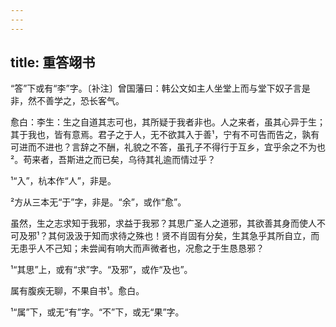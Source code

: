 ```yaml
---
---
---
```

title: 重答翊书
---







“答”下或有“李”字。〔补注〕曾国藩曰：韩公文如主人坐堂上而与堂下奴子言是非，然不善学之，恐长客气。

愈白：李生：生之自道其志可也，其所疑于我者非也。人之来者，虽其心异于生；其于我也，皆有意焉。君子之于人，无不欲其入于善¹，宁有不可告而告之，孰有可进而不进也？言辞之不酬，礼貌之不答，虽孔子不得行于互乡，宜乎余之不为也²。苟来者，吾斯进之而已矣，乌待其礼逾而情过乎？

¹“入”，杭本作“人”，非是。

²方从三本无“于”字，非是。“余”，或作“愈”。

虽然，生之志求知于我邪，求益于我邪？其思广圣人之道邪，其欲善其身而使人不可及邪¹？其何汲汲于知而求待之殊也！贤不肖固有分矣，生其急乎其所自立，而无患乎人不己知；未尝闻有响大而声微者也，况愈之于生恳恳邪？

¹“其思”上，或有“求”字。“及邪”，或作“及也”。

属有腹疾无聊，不果自书¹。愈白。

¹“属”下，或无“有”字。“不”下，或无“果”字。